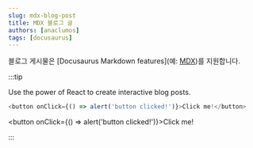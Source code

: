 ```yaml
---
slug: mdx-blog-post
title: MDX 블로그 글
authors: [anaclumos]
tags: [docusaurus]
---
```


블로그 게시물은 [Docusaurus Markdown features](예: [MDX](https://mdxjs.com/))를 지원합니다.

:::tip

Use the power of React to create interactive blog posts.

```js
<button onClick={() => alert('button clicked!')}>Click me!</button>
```

<button onClick={() => alert('button clicked!')}>Click me!</button>

:::
